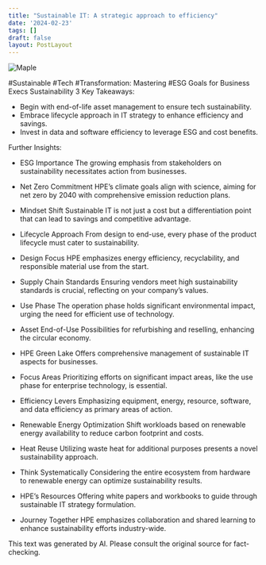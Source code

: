 ```yaml
---
title: "Sustainable IT: A strategic approach to efficiency"
date: '2024-02-23'
tags: []
draft: false
layout: PostLayout
---
```


<div className="flex justify-center">
  <div className="my-1 w-full px-2 xl:my-1 xl:w-1/2 xl:px-2">
    <img src="https://img.youtube.com/vi/2iTOin7CerE/0.jpg" alt="Maple" className="mx-auto h-58 w-auto" />
  </div>
</div>

#Sustainable #Tech #Transformation: Mastering #ESG Goals for Business Execs Sustainability 
3 Key Takeaways:
- Begin with end-of-life asset management to ensure tech sustainability.  
- Embrace lifecycle approach in IT strategy to enhance efficiency and savings.  
- Invest in data and software efficiency to leverage ESG and cost benefits.

Further Insights:
- ESG Importance
  The growing emphasis from stakeholders on sustainability necessitates action from businesses.

- Net Zero Commitment
  HPE’s climate goals align with science, aiming for net zero by 2040 with comprehensive emission reduction plans.

- Mindset Shift
  Sustainable IT is not just a cost but a differentiation point that can lead to savings and competitive advantage.

- Lifecycle Approach
  From design to end-use, every phase of the product lifecycle must cater to sustainability.

- Design Focus
  HPE emphasizes energy efficiency, recyclability, and responsible material use from the start.

- Supply Chain Standards
  Ensuring vendors meet high sustainability standards is crucial, reflecting on your company’s values.

- Use Phase
  The operation phase holds significant environmental impact, urging the need for efficient use of technology.

- Asset End-of-Use
  Possibilities for refurbishing and reselling, enhancing the circular economy.

- HPE Green Lake
  Offers comprehensive management of sustainable IT aspects for businesses.

- Focus Areas
  Prioritizing efforts on significant impact areas, like the use phase for enterprise technology, is essential.

- Efficiency Levers
  Emphasizing equipment, energy, resource, software, and data efficiency as primary areas of action.

- Renewable Energy Optimization
  Shift workloads based on renewable energy availability to reduce carbon footprint and costs.

- Heat Reuse
  Utilizing waste heat for additional purposes presents a novel sustainability approach.

- Think Systematically
  Considering the entire ecosystem from hardware to renewable energy can optimize sustainability results.

- HPE’s Resources
  Offering white papers and workbooks to guide through sustainable IT strategy formulation.

- Journey Together
  HPE emphasizes collaboration and shared learning to enhance sustainability efforts industry-wide.

This text was generated by AI. Please consult the original source for fact-checking.
